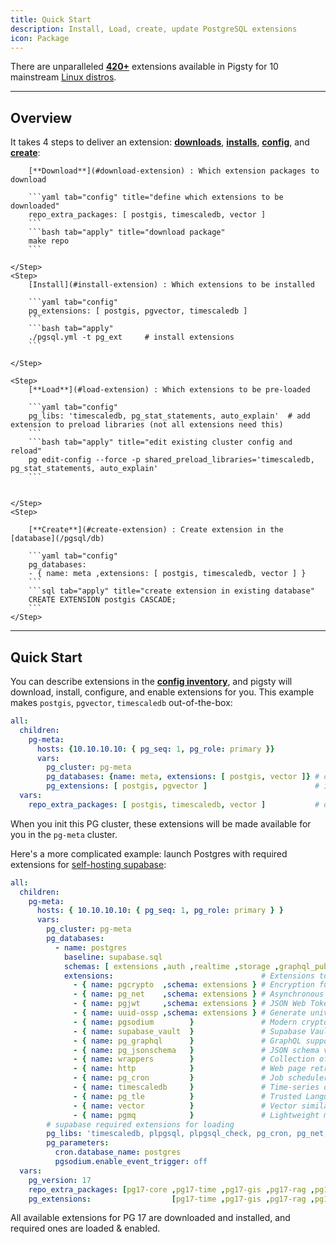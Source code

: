 ```yaml
---
title: Quick Start
description: Install, Load, create, update PostgreSQL extensions
icon: Package
---
```



There are unparalleled [**420+**](/ext/list) extensions available in Pigsty for 10 mainstream [Linux distros](/prepare/linux).

--------

## Overview

It takes 4 steps to deliver an extension: [**downloads**](/pgsql/extension/download), [**installs**](/pgsql/extension/install), [**config**](/pgsql/extension/config), and [**create**](/pgsql/extension/create):

<Steps>
    <Step>

        [**Download**](#download-extension) : Which extension packages to download

        ```yaml tab="config" title="define which extensions to be downloaded"
        repo_extra_packages: [ postgis, timescaledb, vector ]
        ```
        ```bash tab="apply" title="download package"
        make repo
        ```

    </Step>
    <Step>
        [Install](#install-extension) : Which extensions to be installed

        ```yaml tab="config"
        pg_extensions: [ postgis, pgvector, timescaledb ]
        ```
        ```bash tab="apply"
        ./pgsql.yml -t pg_ext     # install extensions
        ```

    </Step>

    <Step>
        [**Load**](#load-extension) : Which extensions to be pre-loaded

        ```yaml tab="config"
        pg_libs: 'timescaledb, pg_stat_statements, auto_explain'  # add extension to preload libraries (not all extensions need this)
        ```
        ```bash tab="apply" title="edit existing cluster config and reload"
        pg edit-config --force -p shared_preload_libraries='timescaledb, pg_stat_statements, auto_explain'
        ```


    </Step>
    <Step>

        [**Create**](#create-extension) : Create extension in the [database](/pgsql/db)

        ```yaml tab="config"
        pg_databases:
        - { name: meta ,extensions: [ postgis, timescaledb, vector ] }
        ```
        ```sql tab="apply" title="create extension in existing database"
        CREATE EXTENSION postgis CASCADE;
        ```
    </Step>


</Steps>

--------

## Quick Start

You can describe extensions in the [**config inventory**](/config/inventory), and pigsty will
download, install, configure, and enable extensions for you.
This example makes `postgis`, `pgvector`, `timescaledb` out-of-the-box:

```yaml
all:
  children:
    pg-meta:
      hosts: {10.10.10.10: { pg_seq: 1, pg_role: primary }}
      vars:
        pg_cluster: pg-meta
        pg_databases: {name: meta, extensions: [ postgis, vector ]} # create (in database)
        pg_extensions: [ postgis, pgvector ]                        # install (in cluster)
  vars:
    repo_extra_packages: [ postgis, timescaledb, vector ]           # download  (globally)
```

When you init this PG cluster, these extensions will be made available for you in the `pg-meta` cluster.


Here's a more complicated example: launch Postgres with required extensions for [self-hosting supabase](/app/supabase):

```yaml
all:
  children:
    pg-meta:
      hosts: { 10.10.10.10: { pg_seq: 1, pg_role: primary } }
      vars:
        pg_cluster: pg-meta
        pg_databases:
          - name: postgres
            baseline: supabase.sql
            schemas: [ extensions ,auth ,realtime ,storage ,graphql_public ,supabase_functions ,_analytics ,_realtime ]
            extensions:                                 # Extensions to enable in the postgres database
              - { name: pgcrypto  ,schema: extensions } # Encryption functions
              - { name: pg_net    ,schema: extensions } # Asynchronous HTTP
              - { name: pgjwt     ,schema: extensions } # JSON Web Token API for PostgreSQL
              - { name: uuid-ossp ,schema: extensions } # Generate universally unique identifiers (UUIDs)
              - { name: pgsodium        }               # Modern cryptography for PostgreSQL
              - { name: supabase_vault  }               # Supabase Vault extension
              - { name: pg_graphql      }               # GraphQL support
              - { name: pg_jsonschema   }               # JSON schema validation
              - { name: wrappers        }               # Collection of foreign data wrappers
              - { name: http            }               # Web page retrieval within the database
              - { name: pg_cron         }               # Job scheduler for PostgreSQL
              - { name: timescaledb     }               # Time-series data support
              - { name: pg_tle          }               # Trusted Language Extensions for PostgreSQL
              - { name: vector          }               # Vector similarity search
              - { name: pgmq            }               # Lightweight message queue
        # supabase required extensions for loading
        pg_libs: 'timescaledb, plpgsql, plpgsql_check, pg_cron, pg_net, pg_stat_statements, auto_explain, pg_tle, plan_filter'
        pg_parameters:
          cron.database_name: postgres
          pgsodium.enable_event_trigger: off
  vars:
    pg_version: 17
    repo_extra_packages: [pg17-core ,pg17-time ,pg17-gis ,pg17-rag ,pg17-fts ,pg17-olap ,pg17-feat ,pg17-lang ,pg17-type ,pg17-util ,pg17-func ,pg17-admin ,pg17-stat ,pg17-sec ,pg17-fdw ,pg17-sim ,pg17-etl ]
    pg_extensions:                  [pg17-time ,pg17-gis ,pg17-rag ,pg17-fts ,pg17-feat ,pg17-lang ,pg17-type ,pg17-util ,pg17-func ,pg17-admin ,pg17-stat ,pg17-sec ,pg17-fdw ,pg17-sim ,pg17-etl ] #,pg17-olap]
```

All available extensions for PG 17 are downloaded and installed, and required ones are loaded & enabled.
